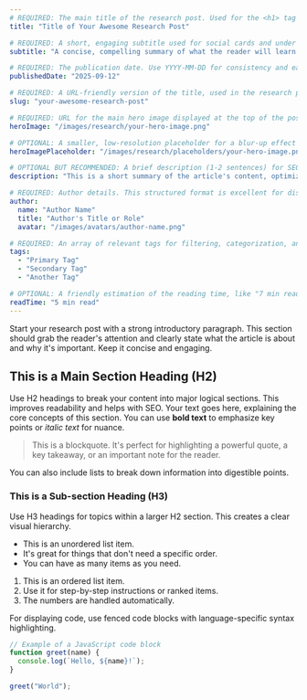 ```yaml
---
# REQUIRED: The main title of the research post. Used for the <h1> tag and SEO title.
title: "Title of Your Awesome Research Post"

# REQUIRED: A short, engaging subtitle used for social cards and under the main title.
subtitle: "A concise, compelling summary of what the reader will learn."

# REQUIRED: The publication date. Use YYYY-MM-DD for consistency and easy sorting.
publishedDate: "2025-09-12"

# REQUIRED: A URL-friendly version of the title, used in the research post's link.
slug: "your-awesome-research-post"

# REQUIRED: URL for the main hero image displayed at the top of the post.
heroImage: "/images/research/your-hero-image.png"

# OPTIONAL: A smaller, low-resolution placeholder for a blur-up effect while the main image loads.
heroImagePlaceholder: "/images/research/placeholders/your-hero-image.png"

# OPTIONAL BUT RECOMMENDED: A brief description (1-2 sentences) for SEO and social media previews.
description: "This is a short summary of the article's content, optimized for search engines like Google."

# REQUIRED: Author details. This structured format is excellent for displaying author info.
author:
  name: "Author Name"
  title: "Author's Title or Role"
  avatar: "/images/avatars/author-name.png"

# REQUIRED: An array of relevant tags for filtering, categorization, and display.
tags:
  - "Primary Tag"
  - "Secondary Tag"
  - "Another Tag"

# OPTIONAL: A friendly estimation of the reading time, like "7 min read".
readTime: "5 min read"
---
```


Start your research post with a strong introductory paragraph. This section should grab the reader's attention and clearly state what the article is about and why it's important. Keep it concise and engaging.

## This is a Main Section Heading (H2)

Use H2 headings to break your content into major logical sections. This improves readability and helps with SEO. Your text goes here, explaining the core concepts of this section. You can use **bold text** to emphasize key points or _italic text_ for nuance.

> This is a blockquote. It's perfect for highlighting a powerful quote, a key takeaway, or an important note for the reader.

You can also include lists to break down information into digestible points.

### This is a Sub-section Heading (H3)

Use H3 headings for topics within a larger H2 section. This creates a clear visual hierarchy.

- This is an unordered list item.
- It's great for things that don't need a specific order.
- You can have as many items as you need.

1.  This is an ordered list item.
2.  Use it for step-by-step instructions or ranked items.
3.  The numbers are handled automatically.

For displaying code, use fenced code blocks with language-specific syntax highlighting.

```javascript
// Example of a JavaScript code block
function greet(name) {
  console.log(`Hello, ${name}!`);
}

greet("World");
```
